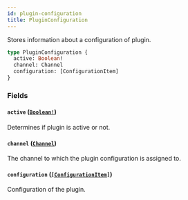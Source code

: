 ```yaml
---
id: plugin-configuration
title: PluginConfiguration
---
```


Stores information about a configuration of plugin.

```graphql
type PluginConfiguration {
  active: Boolean!
  channel: Channel
  configuration: [ConfigurationItem]
}
```

### Fields

#### `active` ([`Boolean!`](../../../developer/api-reference/scalars/boolean))

Determines if plugin is active or not.

#### `channel` ([`Channel`](../../../developer/api-reference/objects/channel))

The channel to which the plugin configuration is assigned to.

#### `configuration` ([`[ConfigurationItem]`](../../../developer/api-reference/objects/configuration-item))

Configuration of the plugin.
